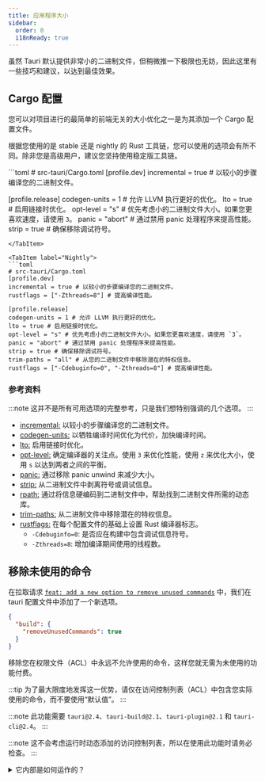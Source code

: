 ```yaml
---
title: 应用程序大小
sidebar:
  order: 0
  i18nReady: true
---
```



虽然 Tauri 默认提供非常小的二进制文件，但稍微推一下极限也无妨，因此这里有一些技巧和建议，以达到最佳效果。

## Cargo 配置

您可以对项目进行的最简单的前端无关的大小优化之一是为其添加一个 Cargo 配置文件。

根据您使用的是 stable 还是 nightly 的 Rust 工具链，您可以使用的选项会有所不同。除非您是高级用户，建议您坚持使用稳定版工具链。

<Tabs>
<TabItem label="Stable">
```toml
# src-tauri/Cargo.toml
[profile.dev]
incremental = true # 以较小的步骤编译您的二进制文件。

[profile.release]
codegen-units = 1 # 允许 LLVM 执行更好的优化。
lto = true # 启用链接时优化。
opt-level = "s" # 优先考虑小的二进制文件大小。如果您更喜欢速度，请使用 `3`。
panic = "abort" # 通过禁用 panic 处理程序来提高性能。
strip = true # 确保移除调试符号。

````
</TabItem>

<TabItem label="Nightly">
```toml
# src-tauri/Cargo.toml
[profile.dev]
incremental = true # 以较小的步骤编译您的二进制文件。
rustflags = ["-Zthreads=8"] # 提高编译性能。

[profile.release]
codegen-units = 1 # 允许 LLVM 执行更好的优化。
lto = true # 启用链接时优化。
opt-level = "s" # 优先考虑小的二进制文件大小。如果您更喜欢速度，请使用 `3`。
panic = "abort" # 通过禁用 panic 处理程序来提高性能。
strip = true # 确保移除调试符号。
trim-paths = "all" # 从您的二进制文件中移除潜在的特权信息。
rustflags = ["-Cdebuginfo=0", "-Zthreads=8"] # 提高编译性能。
````

</TabItem>
</Tabs>

### 参考资料

:::note
这并不是所有可用选项的完整参考，只是我们想特别强调的几个选项。
:::

- [incremental:](https://doc.rust-lang.org/cargo/reference/profiles.html#incremental) 以较小的步骤编译您的二进制文件。
- [codegen-units:](https://doc.rust-lang.org/cargo/reference/profiles.html#codegen-units) 以牺牲编译时间优化为代价，加快编译时间。
- [lto:](https://doc.rust-lang.org/cargo/reference/profiles.html#lto) 启用链接时优化。
- [opt-level:](https://doc.rust-lang.org/cargo/reference/profiles.html#opt-level) 确定编译器的关注点。使用 `3` 来优化性能，使用 `z` 来优化大小，使用 `s` 以达到两者之间的平衡。
- [panic:](https://doc.rust-lang.org/cargo/reference/profiles.html#panic) 通过移除 panic unwind 来减少大小。
- [strip:](https://doc.rust-lang.org/cargo/reference/profiles.html#strip) 从二进制文件中剥离符号或调试信息。
- [rpath:](https://doc.rust-lang.org/cargo/reference/profiles.html#rpath) 通过将信息硬编码到二进制文件中，帮助找到二进制文件所需的动态库。
- [trim-paths:](https://rust-lang.github.io/rfcs/3127-trim-paths.html) 从二进制文件中移除潜在的特权信息。
- [rustflags:](https://doc.rust-lang.org/nightly/cargo/reference/unstable.html#profile-rustflags-option) 在每个配置文件的基础上设置 Rust 编译器标志。
  - `-Cdebuginfo=0`: 是否应在构建中包含调试信息符号。
  - `-Zthreads=8`: 增加编译期间使用的线程数。

## 移除未使用的命令

在拉取请求 [`feat: add a new option to remove unused commands`](https://github.com/tauri-apps/tauri/pull/12890) 中，我们在 tauri 配置文件中添加了一个新选项。

```json title=tauri.conf.json
{
  "build": {
    "removeUnusedCommands": true
  }
}
```

移除您在权限文件（ACL）中永远不允许使用的命令，这样您就无需为未使用的功能付费。

:::tip
为了最大限度地发挥这一优势，请仅在访问控制列表（ACL）中包含您实际使用的命令，而不要使用“默认值”。
:::

:::note
此功能需要 `tauri@2.4`、`tauri-build@2.1`、`tauri-plugin@2.1` 和 `tauri-cli@2.4`。
:::

:::note
这不会考虑运行时动态添加的访问控制列表，所以在使用此功能时请务必检查。
:::

<details>
<summary>它内部是如何运作的？</summary>

`tauri-cli` 将通过环境变量与 `tauri-build` 以及 `tauri` 和 `tauri-plugin` 的构建脚本进行通信，并让它们从访问控制列表（ACL）生成允许的命令列表，然后 `generate_handler` 宏会根据该列表移除未使用的命令。

内部细节是，当前环境变量为 `REMOVE_UNUSED_COMMANDS`，它被设置为项目的目录，通常是 `src-tauri` 目录，这用于构建脚本查找能力文件。尽管不建议这样做，但如果您无法或不想使用 `tauri-cli` 来实现此功能，您仍然可以自行设置此环境变量（**请注意，由于这是实现细节，我们不保证其稳定性**）。

</details>
